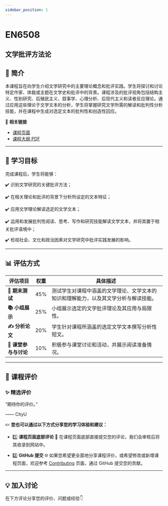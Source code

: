 ```yaml
---
sidebar_position: 1
---
```


# EN6508
## 文学批评方法论

## **📘 简介**
本课程旨在向学生介绍文学研究中的主要理论概念和批评实践。学生将探讨和讨论特定作家、体裁或主题在文学史和批评中的背景。课程涉及的批评视角包括结构主义、性别研究、后殖民主义、叙事学、心理分析、后现代主义和读者反应理论。通过应用这些理论于文学文本的分析，学生将掌握研究文学所需的解读和批判性分析技能，并在课程中生成对选定文本的批判性和创造性回应。

🔗 **相关链接**
- [课程页面](https://www.cityu.edu.hk/catalogue/pg/202425/course/EN6508.htm)
- [课程大纲 PDF](https://www.cityu.edu.hk/catalogue/pg/202425/course/EN6508.pdf)

---

## **🎯 学习目标**

完成课程后，学生将能够：

✔️ 识别文学研究的关键批评方法；

✔️ 在相关理论和批评的背景下分析所设定的文本特征；

✔️ 应用文学理论解读选定的文学文本；

✔️ 运用和发展批判性阅读、思考、写作和研究技能解读文学文本，并将其置于相关批评语境中；

✔️ 检视社会、文化和政治因素对文学研究中批评实践发展的影响。

---

## **📊 评估方式**

| **评估项目**                  | **权重** | **具体描述**                                                                                     |
|------------------------------|---------|-----------------------------------------------------------------------------------------------|
| **📝 期末测试**               | 45%     | 测试学生对课程中涵盖的文学理论、文学文本的知识和理解能力，以及其文学分析与解读技能。                                             |
| **📚 小组展示**               | 25%     | 小组展示选定的文学批评理论及其应用与局限性。                                                          |
| **✍️ 分析论文**               | 20%     | 学生针对课程所涵盖的选定文学文本撰写分析性短文。                                                        |
| **💬 课堂参与与讨论**          | 10%     | 积极参与课堂讨论和活动，并展示阅读准备情况。                                                            |

---

## **💬 课程评价**

### ✨ **精选评价**
<div className={commentStyles.commentBox}>
    <p className={commentStyles.commentText}>
        “期待你的评价。”
    </p>
    <p className={commentStyles.commentAuthor}>—— CityU</p>
</div>

✏️ **您也可以通过以下方式分享您的学习体验和建议：**

- 1️⃣ **课程页面底部评论**
💬 在课程页面底部直接提交您的评论，我们会审核后将其收录到网站中。

- 2️⃣ **GitHub 提交**
🌐 如果您希望更全面地分享课程评价，或希望修改或新增课程页面，欢迎参考 [Contributing](https://penjc.github.io/CityU/contributing) 页面，通过 GitHub 提交您的贡献。

---

## **💡 加入讨论**

在下方评论分享您的评价、问题或经验👇
<Utterances />
